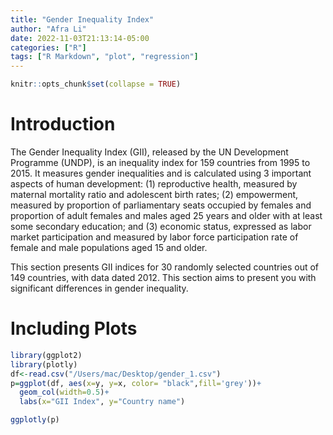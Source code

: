 ```yaml
---
title: "Gender Inequality Index"
author: "Afra Li"
date: 2022-11-03T21:13:14-05:00
categories: ["R"]
tags: ["R Markdown", "plot", "regression"]
---
```


```r
knitr::opts_chunk$set(collapse = TRUE)
```

# Introduction

The Gender Inequality Index (GII), released by the UN Development Programme (UNDP), is an inequality index for 159 countries from 1995 to 2015. It measures gender inequalities and is calculated using 3 important aspects of human development: (1) reproductive health, measured by maternal mortality ratio and adolescent birth rates; (2) empowerment, measured by proportion of parliamentary seats occupied by females and proportion of adult females and males aged 25 years and older with at least some secondary education; and (3) economic status, expressed as labor market participation and measured by labor force participation rate of female and male populations aged 15 and older. 

This section presents GII indices for 30 randomly selected countries out of 149 countries, with data dated 2012. This section aims to present you with significant differences in gender inequality.

# Including Plots


```r
library(ggplot2)
library(plotly)
df<-read.csv("/Users/mac/Desktop/gender_1.csv")
p=ggplot(df, aes(x=y, y=x, color= "black",fill='grey'))+
  geom_col(width=0.5)+
  labs(x="GII Index", y="Country name")

ggplotly(p)

```

